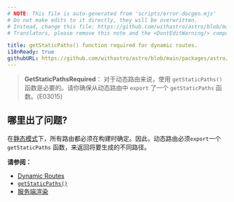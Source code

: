 ```yaml
---
# NOTE: This file is auto-generated from 'scripts/error-docgen.mjs'
# Do not make edits to it directly, they will be overwritten.
# Instead, change this file: https://github.com/withastro/astro/blob/main/packages/astro/src/core/errors/errors-data.ts
# Translators, please remove this note and the <DontEditWarning/> component.

title: getStaticPaths() function required for dynamic routes.
i18nReady: true
githubURL: https://github.com/withastro/astro/blob/main/packages/astro/src/core/errors/errors-data.ts
---
```


<DontEditWarning />


> **GetStaticPathsRequired**： 对于动态路由来说，使用 `getStaticPaths()` 函数是必要的。请你确保从动态路由中 `export` 了一个 `getStaticPaths` 函数。(E03015)

## 哪里出了问题?
在[静态模式](/zh-cn/core-concepts/routing/#static-ssg-mode)下，所有路由都必须在构建时确定。因此，动态路由必须`export`一个 `getStaticPaths` 函数，来返回将要生成的不同路径。

**请参阅：**
-  [Dynamic Routes](/zh-cn/core-concepts/routing/#dynamic-routes)
-  [`getStaticPaths()`](/zh-cn/reference/api-reference/#getstaticpaths)
-  [服务端渲染](/zh-cn/guides/server-side-rendering/)


